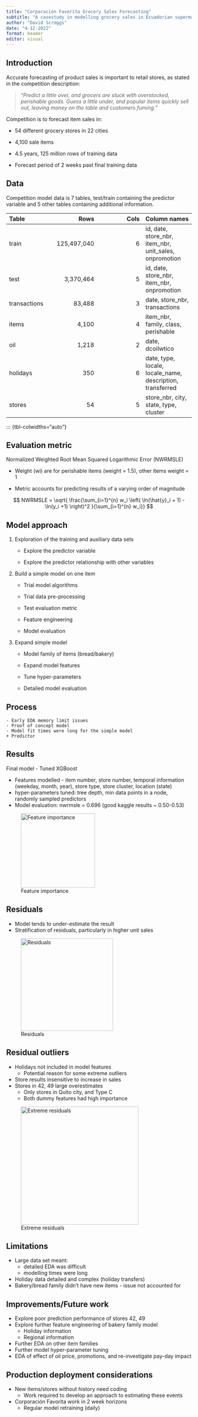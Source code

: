 ```yaml
---
title: "Corporación Favorita Grocery Sales Forecasting"
subtitle: "A casestudy in modelling grocery sales in Ecuadorian supermarkets"
author: "David Scroggs"
date: "4-12-2022"
format: beamer
editor: visual
---
```


## Introduction

Accurate forecasting of product sales is important to retail stores, as stated in the competition description:

> "*Predict a little over, and grocers are stuck with overstocked, perishable goods. Guess a little under, and popular items quickly sell out, leaving money on the table and customers fuming.*"

Competition is to forecast item sales in:

-   54 different grocery stores in 22 cities

-   4,100 sale items

-   4.5 years, 125 million rows of training data

-   Forecast period of 2 weeks past final training data

## Data

Competition model data is 7 tables, test/train containing the predictor variable and 5 other tables containing additional information.

| Table        |        Rows | Cols | Column names                                              |
|:-----------------|-----------------:|-----------------:|:------------------|
| train        | 125,497,040 |    6 | id, date, store_nbr, item_nbr, unit_sales, onpromotion    |
| test         |   3,370,464 |    5 | id, date, store_nbr, item_nbr, onpromotion                |
| transactions |      83,488 |    3 | date, store_nbr, transactions                             |
| items        |       4,100 |    4 | item_nbr, family, class, perishable                       |
| oil          |       1,218 |    2 | date, dcoilwtico                                          |
| holidays     |         350 |    6 | date, type, locale, locale_name, description, transferred |
| stores       |          54 |    5 | store_nbr, city, state, type, cluster                     |

::: {tbl-colwidths="auto"}

## Evaluation metric

Normalized Weighted Root Mean Squared Logarithmic Error (NWRMSLE)

-   Weight (wi) are for perishable items (weight = 1.5), other items weight = 1

-   Metric accounts for predicting results of a varying order of magnitude

$$ NWRMSLE = \sqrt{ \frac{\sum_{i=1}^{n} w_i \left( \ln(\hat{y}_i + 1) - \ln(y_i +1)  \right)^2  }{\sum_{i=1}^{n} w_i}} $$

## Model approach

1.  Exploration of the training and auxiliary data sets

    -   Explore the predictor variable

    -   Explore the predictor relationship with other variables

2.  Build a simple model on one item

    -   Trial model algorithms

    -   Trial data pre-processing

    -   Test evaluation metric

    -   Feature engineering

    -   Model evaluation

3.  Expand simple model

    -   Model family of items (bread/bakery)

    -   Expand model features

    -   Tune hyper-parameters

    -   Detailed model evaluation

## Process

    - Early EDA memory limit issues
    - Proof of concept model
    - Model fit times were long for the simple model
    + Predictor 

## Results

Final model - Tuned XGBoost

-   Features modelled - item number, store number, temporal information (weekday, month, year), store type, store cluster, location (state)
-   hyper-parameters tuned: tree depth, min data points in a node, randomly sampled predictors
-   Model evaluation: nwrmsle = 0.696 (good kaggle results \~ 0.50-0.53)

![Feature importance](../figures/final_model_feature_importance.jpeg){fig-align="center" width="201"}

## Residuals

-   Model tends to under-estimate the result
-   Stratification of residuals, particularly in higher unit sales

![Residuals](../figures/final_model_residuals.jpeg){width="250px"}

## Residual outliers

-   Holidays not included in model features
    -   Potential reason for some extreme outliers
-   Store results insensitive to increase in sales
-   Stores in 42, 49 large overestimates
    -   Only stores in Quito city, and Type C
    -   Both dummy features had high importance

![Extreme residuals](../figures/extreme_residuals.jpeg){width="319"}

## Limitations

-   Large data set meant:
    -   detailed EDA was difficult
    -   modelling times were long
-   Holiday data detailed and complex (holiday transfers)
-   Bakery/bread family didn't have new items - issue not accounted for

## Improvements/Future work

-   Explore poor prediction performance of stores 42, 49
-   Explore further feature engineering of bakery family model
    -   Holiday information
    -   Regional information
-   Further EDA on other item families
-   Further model hyper-parameter tuning
-   EDA of effect of oil price, promotions, and re-investigate pay-day impact

## Production deployment considerations

-   New items/stores without history need coding
    -   Work required to develop an approach to estimating these events
-   Corporación Favorita work in 2 week horizons
    -   Regular model retraining (daily)
